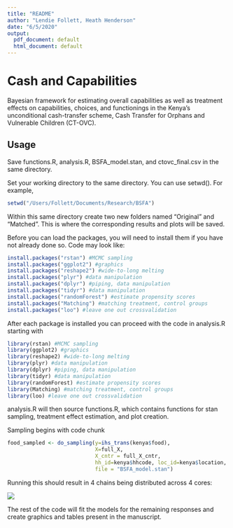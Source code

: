 ```yaml
---
title: "README"
author: "Lendie Follett, Heath Henderson"
date: "6/5/2020"
output:
  pdf_document: default
  html_document: default
---
```

# Cash and Capabilities

Bayesian framework for estimating overall capabilities as well as treatment effects on capabilities, choices, and functionings in the Kenya's unconditional cash-transfer scheme, Cash Transfer for Orphans and Vulnerable Children (CT-OVC).

## Usage
Save functions.R, analysis.R, BSFA_model.stan, and ctovc_final.csv in the same directory.

Set your working directory to the same directory. You can use setwd(). For example, 
```r
setwd("/Users/Follett/Documents/Research/BSFA")
```

Within this same directory create two new folders named "Original" and "Matched". This is where the corresponding results and plots will be saved. 

Before you can load the packages, you will need to install them if you have not already done so. Code may look like:
```r
install.packages("rstan") #MCMC sampling
install.packages("ggplot2") #graphics
install.packages("reshape2") #wide-to-long melting
install.packages("plyr") #data manipulation
install.packages("dplyr") #piping, data manipulation
install.packages("tidyr") #data manipulation
install.packages("randomForest") #estimate propensity scores
install.packages("Matching") #matching treatment, control groups
install.packages("loo") #leave one out crossvalidation
```
After each package is installed you can proceed with the code in analysis.R starting with 
```r
library(rstan) #MCMC sampling
library(ggplot2) #graphics
library(reshape2) #wide-to-long melting
library(plyr) #data manipulation
library(dplyr) #piping, data manipulation
library(tidyr) #data manipulation
library(randomForest) #estimate propensity scores
library(Matching) #matching treatment, control groups
library(loo) #leave one out crossvalidation
```


analysis.R will then source functions.R, which contains functions for stan sampling, treatment effect estimation, and plot creation.

Sampling begins with code chunk

```r
food_sampled <- do_sampling(y=ihs_trans(kenya$food),
                            X=full_X, 
                            X_cntr = full_X_cntr,
                            hh_id=kenya$hhcode, loc_id=kenya$location, kappa = 10,
                            file = "BSFA_model.stan")
```

Running this should result in 4 chains being distributed across 4 cores:

![](Screen Shot 2020-06-05 at 2.53.01 PM.png)

The rest of the code will fit the models for the remaining responses and create graphics and tables present in the manuscript. 
